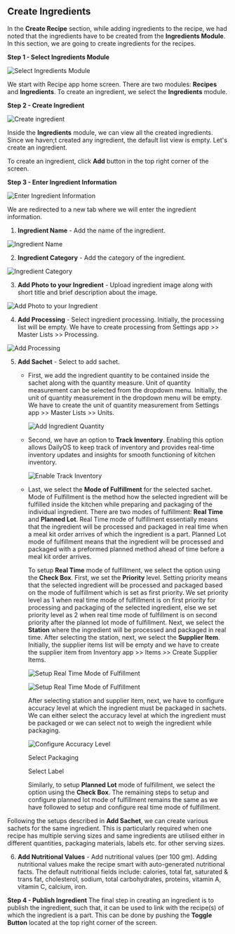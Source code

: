 ## Create Ingredients

In the **Create Recipe** section, while adding ingredients to the recipe, we had noted that the ingredients have to be created from the **Ingredients Module**. In this section, we are going to create ingredients for the recipes.

**Step 1 - Select Ingredients Module**

![Select Ingredients Module](\images\ingredients\create-ingredients\Step1.png "Select Ingredients Module")

We start with Recipe app home screen. There are two modules: **Recipes** and **Ingredients**. To create an ingredient, we select the **Ingredients** module.

**Step 2 - Create Ingredient**

![Create ingredient](\images\ingredients\create-ingredients\Step2.png "Create Ingredient")

Inside the **Ingredients** module, we can view all the created ingredients. Since we haven;t created any ingredient, the default list view is empty. Let's create an ingredient.

To create an ingredient, click **Add** button in the top right corner of the screen.

**Step 3 - Enter Ingredient Information**

![Enter Ingredient Information](\images\ingredients\create-ingredients\Step3.0.png "Enter Ingredient Information")

We are redirected to a new tab where we will enter the ingredient information.

1. **Ingredient Name** - Add the name of the ingredient.

![Ingredient Name](\images\ingredients\create-ingredients\Step3.1.png "Ingredient Name")

2. **Ingredient Category** - Add the category of the ingredient.

![Ingredient Category](\images\ingredients\create-ingredients\Step3.2.png "Ingredient Category")

3. **Add Photo to your Ingredient** - Upload ingredient image along with short title and brief description about the image.

![Add Photo to your Ingredient](\images\ingredients\create-ingredients\Step3.3.png "Add Photo to your Ingredient")

4. **Add Processing** - Select ingredient processing. Initially, the processing list will be empty. We have to create processing from Settings app >> Master Lists >> Processing.

![Add Processing](\images\ingredients\create-ingredients\Step3.4.png "Add Processing")

5. **Add Sachet** - Select to add sachet.
	- First, we add the ingredient quantity to be contained inside the sachet along with the quantity measure. Unit of quantity measurement can be selected from the dropdown menu. Initially, the unit of quantity measurement in the dropdown menu will be empty. We have to create the unit of quantity measurement from Settings app >> Master Lists >> Units.

		![Add Ingredient Quantity](\images\ingredients\create-ingredients\step3.5.1.png "Add Ingredient Quantity")

	- Second, we have an option to **Track Inventory**. Enabling this option allows DailyOS to keep track of inventory and provides real-time inventory updates and insights for smooth functioning of kitchen inventory.

		![Enable Track Inventory](\images\ingredients\create-ingredients\step3.5.2.png "Enable Track Inventory")

	- Last, we select the **Mode of Fulfillment** for the selected sachet. Mode of Fulfillment is the method how the selected ingredient will be fulfilled inside the kitchen while preparing and packaging of the individual ingredient. There are two modes of fulfillment: **Real Time** and **Planned Lot**. Real Time mode of fulfillment essentially means that the ingredient will be processed and packaged in real time when a meal kit order arrives of which the ingredient is a part. Planned Lot mode of fulfillment means that the ingredient will be processed and packaged with a preformed planned method ahead of time before a meal kit order arrives.

		To setup **Real Time** mode of fulfillment, we select the option using the **Check Box**. First, we set the **Priority** level. Setting priority means that the selected ingredient will be processed and packaged based on the mode of fulfillment which is set as first priority. We set priority level as 1 when real time mode of fulfillment is on first priority for processing and packaging of the selected ingredient, else we set priority level as 2 when real time mode of fulfillment is on second priority after the planned lot mode of fulfillment. Next, we select the **Station** where the ingredient will be processed and packaged in real time. After selecting the station, next, we select the **Supplier Item**. Initially, the supplier items list will be empty and we have to create the supplier item from Inventory app >> Items >> Create Supplier Items.

		![Setup Real Time Mode of Fulfillment](\images\ingredients\create-ingredients\step3.5.3.png "Setup Real Time Mode of Fulfillment")

		![Setup Real Time Mode of Fulfillment](\images\ingredients\create-ingredients\step3.5.4.png "Setup Real Time Mode of Fulfillment")
		
		After selecting station and supplier item, next, we have to configure accuracy level at which the ingredient must be packaged in sachets. We can either select the accuracy level at which the ingredient must be packaged or we can select not to weigh the ingredient while packaging.

		![Configure Accuracy Level](\images\ingredients\create-ingredients\step3.5.5.png "Configure Accuracy Level")

		Select Packaging

		Select Label

		Similarly, to setup **Planned Lot** mode of fulfillment, we select the option using the **Check Box**. The remaining steps to setup and configure planned lot mode of fulfillment remains the same as we have followed to setup and configure real time mode of fulfillment.

Following the setups described in **Add Sachet**, we can create various sachets for the same ingredient. This is particularly required when one recipe has multiple serving sizes and same ingredients are utilised either in different quantities, packaging materials, labels etc. for other serving sizes.

6. **Add Nutritional Values** - Add nutritional values (per 100 gm). Adding nutritional values make the recipe smart with auto-generated nutritional facts. The default nutritional fields include: calories, total fat, saturated & trans fat, cholesterol, sodium, total carbohydrates, proteins, vitamin A, vitamin C, calcium, iron.

**Step 4 - Publish Ingredient**
The final step in creating an ingredient is to publish the ingredient, such that, it can be used to link with the recipe(s) of which the ingredient is a part. This can be done by pushing the **Toggle Button** located at the top right corner of the screen.

